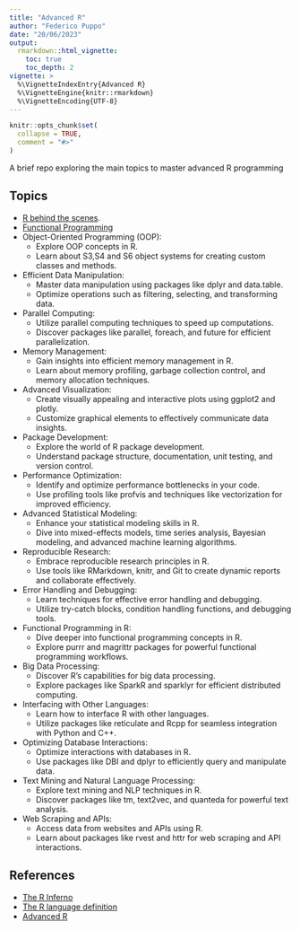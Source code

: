 ```yaml
---
title: "Advanced R"
author: "Federico Puppo"
date: "20/06/2023"
output:
  rmarkdown::html_vignette:
    toc: true
    toc_depth: 2
vignette: >
  %\VignetteIndexEntry{Advanced R}
  %\VignetteEngine{knitr::rmarkdown}
  %\VignetteEncoding{UTF-8}
---
```


```r
knitr::opts_chunk$set(
  collapse = TRUE,
  comment = "#>"
)
```

A brief repo exploring the main topics to master advanced R programming

## Topics

- [R behind the scenes](01_R_under_the_hood.html).
- [Functional Programming](02_functional_programming.html)
- Object-Oriented Programming (OOP):
  - Explore OOP concepts in R.
  - Learn about S3,S4 and S6 object systems for creating custom classes and methods.
- Efficient Data Manipulation:
  - Master data manipulation using packages like dplyr and data.table.
  - Optimize operations such as filtering, selecting, and transforming data.
- Parallel Computing:
  - Utilize parallel computing techniques to speed up computations.
  - Discover packages like parallel, foreach, and future for efficient parallelization.
- Memory Management:
  - Gain insights into efficient memory management in R.
  - Learn about memory profiling, garbage collection control, and memory allocation techniques.
- Advanced Visualization:
  - Create visually appealing and interactive plots using ggplot2 and plotly.
  - Customize graphical elements to effectively communicate data insights.
- Package Development:
  - Explore the world of R package development.
  - Understand package structure, documentation, unit testing, and version control.
- Performance Optimization:
  - Identify and optimize performance bottlenecks in your code.
  - Use profiling tools like profvis and techniques like vectorization for improved efficiency.
- Advanced Statistical Modeling:
  - Enhance your statistical modeling skills in R.
  - Dive into mixed-effects models, time series analysis, Bayesian modeling, and advanced machine learning algorithms.
- Reproducible Research:
  - Embrace reproducible research principles in R.
  - Use tools like RMarkdown, knitr, and Git to create dynamic reports and collaborate effectively.
- Error Handling and Debugging:
  - Learn techniques for effective error handling and debugging.
  - Utilize try-catch blocks, condition handling functions, and debugging tools.
- Functional Programming in R:
  - Dive deeper into functional programming concepts in R.
  - Explore purrr and magrittr packages for powerful functional programming workflows.
- Big Data Processing:
  - Discover R's capabilities for big data processing.
  - Explore packages like SparkR and sparklyr for efficient distributed computing.
- Interfacing with Other Languages:
  - Learn how to interface R with other languages.
  - Utilize packages like reticulate and Rcpp for seamless integration with Python and C++.
- Optimizing Database Interactions:
  - Optimize interactions with databases in R.
  - Use packages like DBI and dplyr to efficiently query and manipulate data.
- Text Mining and Natural Language Processing:
  - Explore text mining and NLP techniques in R.
  - Discover packages like tm, text2vec, and quanteda for powerful text analysis.
- Web Scraping and APIs:
  - Access data from websites and APIs using R.
  - Learn about packages like rvest and httr for web scraping and API interactions.
  
## References

- [The R Inferno](https://www.burns-stat.com/pages/Tutor/R_inferno.pdf)
- [The R language definition](https://colinfay.me/r-language-definition/index.html)
- [Advanced R](https://adv-r.hadley.nz/)
